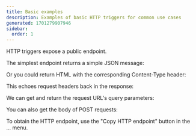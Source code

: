 ```yaml
---
title: Basic examples
description: Examples of basic HTTP triggers for common use cases
generated: 1701279907946
sidebar:
  order: 1
---
```



HTTP triggers expose a public endpoint.

The simplest endpoint returns a simple JSON message:

<Val
  url="https://www.val.town/embed/x/valdottown/HTTP_examples/Basic_examples/jsonOkExample"
  height="160px"
/>

Or you could return HTML with the corresponding Content-Type header:

<Val
  url="https://www.val.town/embed/x/valdottown/HTTP_examples/Basic_examples/htmlExample"
  height="230px"
/>

This echoes request headers back in the response:

<Val
  url="https://www.val.town/embed/x/valdottown/HTTP_examples/Basic_examples/headersExample"
  height="180px"
/>

We can get and return the request URL's query parameters:

<Val
  url="https://www.val.town/embed/x/valdottown/HTTP_examples/Basic_examples/queryParams"
  height="180px"
/>

You can also get the body of POST requests:

<Val url="https://www.val.town/embed/x/valdottown/HTTP_examples/Basic_examples/jsonBodyParsing" />

To obtain the HTTP endpoint, use the "Copy HTTP endpoint" button in the ... menu.
